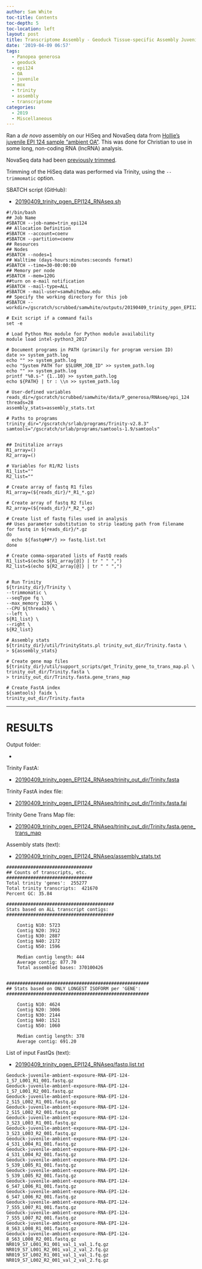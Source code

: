```yaml
---
author: Sam White
toc-title: Contents
toc-depth: 5
toc-location: left
layout: post
title: Transcriptome Assembly - Geoduck Tissue-specific Assembly Juvenile Ambient OA EPI124 with HiSeq and NovaSeq Data on Mox
date: '2019-04-09 06:57'
tags:
  - Panopea generosa
  - geoduck
  - epi124
  - OA
  - juvenile
  - mox
  - trinity
  - assembly
  - transcriptome
categories:
  - 2019
  - Miscellaneous
---
```

Ran a _de novo_ assembly on our HiSeq and NovaSeq data from [Hollie's juvenile EPI 124 sample "ambient OA"](https://github.com/hputnam/project_juvenile_geoduck_OA/blob/master/Setup_Notes/Sample_List.csv). This was done for Christian to use in some long, non-coding RNA (lncRNA) analysis.


NovaSeq data had been [previously trimmed](https://robertslab.github.io/sams-notebook/posts/2018/2018-01-25-adapter-trimming-and-fastqc-illumina-geoduck-novaseq-data/).

Trimming of the HiSeq data was performed via Trinity, using the `--trimmomatic` option.

SBATCH script (GitHub):

- [20190409_trinity_pgen_EPI124_RNAseq.sh](https://github.com/RobertsLab/sams-notebook/blob/master/sbatch_scripts/20190409_trinity_pgen_EPI124_RNAseq.sh)

```shell
#!/bin/bash
## Job Name
#SBATCH --job-name=trin_epi124
## Allocation Definition
#SBATCH --account=coenv
#SBATCH --partition=coenv
## Resources
## Nodes
#SBATCH --nodes=1
## Walltime (days-hours:minutes:seconds format)
#SBATCH --time=30-00:00:00
## Memory per node
#SBATCH --mem=120G
##turn on e-mail notification
#SBATCH --mail-type=ALL
#SBATCH --mail-user=samwhite@uw.edu
## Specify the working directory for this job
#SBATCH --workdir=/gscratch/scrubbed/samwhite/outputs/20190409_trinity_pgen_EPI124_RNAseq

# Exit script if a command fails
set -e

# Load Python Mox module for Python module availability
module load intel-python3_2017

# Document programs in PATH (primarily for program version ID)
date >> system_path.log
echo "" >> system_path.log
echo "System PATH for $SLURM_JOB_ID" >> system_path.log
echo "" >> system_path.log
printf "%0.s-" {1..10} >> system_path.log
echo ${PATH} | tr : \\n >> system_path.log

# User-defined variables
reads_dir=/gscratch/scrubbed/samwhite/data/P_generosa/RNAseq/epi_124
threads=28
assembly_stats=assembly_stats.txt

# Paths to programs
trinity_dir="/gscratch/srlab/programs/Trinity-v2.8.3"
samtools="/gscratch/srlab/programs/samtools-1.9/samtools"


## Inititalize arrays
R1_array=()
R2_array=()

# Variables for R1/R2 lists
R1_list=""
R2_list=""

# Create array of fastq R1 files
R1_array=(${reads_dir}/*_R1_*.gz)

# Create array of fastq R2 files
R2_array=(${reads_dir}/*_R2_*.gz)

# Create list of fastq files used in analysis
## Uses parameter substitution to strip leading path from filename
for fastq in ${reads_dir}/*.gz
do
  echo ${fastq##*/} >> fastq.list.txt
done

# Create comma-separated lists of FastQ reads
R1_list=$(echo ${R1_array[@]} | tr " " ",")
R2_list=$(echo ${R2_array[@]} | tr " " ",")


# Run Trinity
${trinity_dir}/Trinity \
--trimmomatic \
--seqType fq \
--max_memory 120G \
--CPU ${threads} \
--left \
${R1_list} \
--right \
${R2_list}

# Assembly stats
${trinity_dir}/util/TrinityStats.pl trinity_out_dir/Trinity.fasta \
> ${assembly_stats}

# Create gene map files
${trinity_dir}/util/support_scripts/get_Trinity_gene_to_trans_map.pl \
trinity_out_dir/Trinity.fasta \
> trinity_out_dir/Trinity.fasta.gene_trans_map

# Create FastA index
${samtools} faidx \
trinity_out_dir/Trinity.fasta
```

---

# RESULTS

Output folder:

- [](http://gannet.fish.washington.edu/Atumefaciens/20190409_trinity_pgen_EPI124_RNAseq/)

Trinity FastA:

- [20190409_trinity_pgen_EPI124_RNAseq/trinity_out_dir/Trinity.fasta](http://gannet.fish.washington.edu/Atumefaciens/20190409_trinity_pgen_EPI124_RNAseq/trinity_out_dir/Trinity.fasta)

Trinity FastA index file:

- [20190409_trinity_pgen_EPI124_RNAseq/trinity_out_dir/Trinity.fasta.fai](http://gannet.fish.washington.edu/Atumefaciens/20190409_trinity_pgen_EPI124_RNAseq/trinity_out_dir/Trinity.fasta.fai)

Trinity Gene Trans Map file:

- [20190409_trinity_pgen_EPI124_RNAseq/trinity_out_dir/Trinity.fasta.gene_trans_map](http://gannet.fish.washington.edu/Atumefaciens/20190409_trinity_pgen_EPI124_RNAseq/trinity_out_dir/Trinity.fasta.gene_trans_map)


Assembly stats (text):

- [20190409_trinity_pgen_EPI124_RNAseq/assembly_stats.txt](http://gannet.fish.washington.edu/Atumefaciens/20190409_trinity_pgen_EPI124_RNAseq/assembly_stats.txt)

```
################################
## Counts of transcripts, etc.
################################
Total trinity 'genes':	255277
Total trinity transcripts:	421670
Percent GC: 35.84

########################################
Stats based on ALL transcript contigs:
########################################

	Contig N10: 5723
	Contig N20: 3912
	Contig N30: 2887
	Contig N40: 2172
	Contig N50: 1596

	Median contig length: 444
	Average contig: 877.70
	Total assembled bases: 370100426


#####################################################
## Stats based on ONLY LONGEST ISOFORM per 'GENE':
#####################################################

	Contig N10: 4624
	Contig N20: 3006
	Contig N30: 2144
	Contig N40: 1521
	Contig N50: 1060

	Median contig length: 378
	Average contig: 691.20
```

List of input FastQs (text):

- [20190409_trinity_pgen_EPI124_RNAseq/fastq.list.txt](http://gannet.fish.washington.edu/Atumefaciens/20190409_trinity_pgen_EPI124_RNAseq/fastq.list.txt)

```
Geoduck-juvenile-ambient-exposure-RNA-EPI-124-1_S7_L001_R1_001.fastq.gz
Geoduck-juvenile-ambient-exposure-RNA-EPI-124-1_S7_L001_R2_001.fastq.gz
Geoduck-juvenile-ambient-exposure-RNA-EPI-124-2_S15_L002_R1_001.fastq.gz
Geoduck-juvenile-ambient-exposure-RNA-EPI-124-2_S15_L002_R2_001.fastq.gz
Geoduck-juvenile-ambient-exposure-RNA-EPI-124-3_S23_L003_R1_001.fastq.gz
Geoduck-juvenile-ambient-exposure-RNA-EPI-124-3_S23_L003_R2_001.fastq.gz
Geoduck-juvenile-ambient-exposure-RNA-EPI-124-4_S31_L004_R1_001.fastq.gz
Geoduck-juvenile-ambient-exposure-RNA-EPI-124-4_S31_L004_R2_001.fastq.gz
Geoduck-juvenile-ambient-exposure-RNA-EPI-124-5_S39_L005_R1_001.fastq.gz
Geoduck-juvenile-ambient-exposure-RNA-EPI-124-5_S39_L005_R2_001.fastq.gz
Geoduck-juvenile-ambient-exposure-RNA-EPI-124-6_S47_L006_R1_001.fastq.gz
Geoduck-juvenile-ambient-exposure-RNA-EPI-124-6_S47_L006_R2_001.fastq.gz
Geoduck-juvenile-ambient-exposure-RNA-EPI-124-7_S55_L007_R1_001.fastq.gz
Geoduck-juvenile-ambient-exposure-RNA-EPI-124-7_S55_L007_R2_001.fastq.gz
Geoduck-juvenile-ambient-exposure-RNA-EPI-124-8_S63_L008_R1_001.fastq.gz
Geoduck-juvenile-ambient-exposure-RNA-EPI-124-8_S63_L008_R2_001.fastq.gz
NR019_S7_L001_R1_001_val_1_val_1.fq.gz
NR019_S7_L001_R2_001_val_2_val_2.fq.gz
NR019_S7_L002_R1_001_val_1_val_1.fq.gz
NR019_S7_L002_R2_001_val_2_val_2.fq.gz
```
